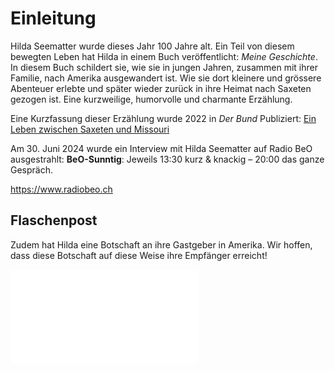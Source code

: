 

# Einleitung {#sec-einleitung}


Hilda Seematter wurde dieses Jahr 100 Jahre alt. Ein Teil von diesem bewegten Leben hat Hilda in einem Buch veröffentlicht: *Meine Geschichte*. In diesem Buch schildert sie, wie sie in jungen Jahren, zusammen mit ihrer Familie, nach Amerika ausgewandert ist. Wie sie dort kleinere und grössere Abenteuer erlebte und später wieder zurück in ihre Heimat nach Saxeten gezogen ist. Eine kurzweilige, humorvolle und charmante Erzählung. 

Eine Kurzfassung dieser Erzählung wurde 2022 in *Der Bund* Publiziert: [Ein Leben zwischen Saxeten und Missouri](https://www.derbund.ch/amerika-auswanderer-kehrten-zurueck-ins-bergdorf-837242758496)

:::{.callout-tip}

Am 30. Juni 2024 wurde ein Interview mit Hilda Seematter auf Radio BeO ausgestrahlt: **BeO-Sunntig**: Jeweils 13:30 kurz & knackig – 20:00 das ganze Gespräch. 

<https://www.radiobeo.ch>

:::



<div class="app" id="app"></div>

::::{.content-visible when-format="html"}


## Flaschenpost

Zudem hat Hilda eine Botschaft an ihre Gastgeber in Amerika. Wir hoffen, dass diese Botschaft auf diese Weise ihre Empfänger erreicht!


:::{.container}


<iframe src="//www.youtube.com/embed/2eQHLdLg_44" frameborder="0" allowfullscreen class="video"></iframe>

:::

::::


